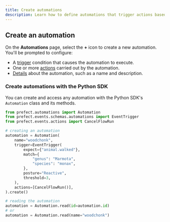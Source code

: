 ```yaml
---
title: Create automations
description: Learn how to define automations that trigger actions based on events.
---
```


## Create an automation

On the **Automations** page, select the **+** icon to create a new automation. You'll be prompted to configure:

- A [trigger](#triggers) condition that causes the automation to execute.
- One or more [actions](#actions) carried out by the automation.
- [Details](#details) about the automation, such as a name and description.


<COMBINED name="automations" hrefTF={automations.tf} hrefAPI={automations.api} hrefCLI={automations.cli} />


### Create automations with the Python SDK

You can create and access any automation with the Python SDK's `Automation` class and its methods.
```python
from prefect.automations import Automation
from prefect.events.schemas.automations import EventTrigger
from prefect.events.actions import CancelFlowRun

# creating an automation
automation = Automation(
    name="woodchonk",
    trigger=EventTrigger(
        expect={"animal.walked"},
        match={
            "genus": "Marmota",
            "species": "monax",
        },
        posture="Reactive",
        threshold=3,
    ),
    actions=[CancelFlowRun()],
).create()

# reading the automation
automation = Automation.read(id=automation.id)
# or
automation = Automation.read(name="woodchonk")
```